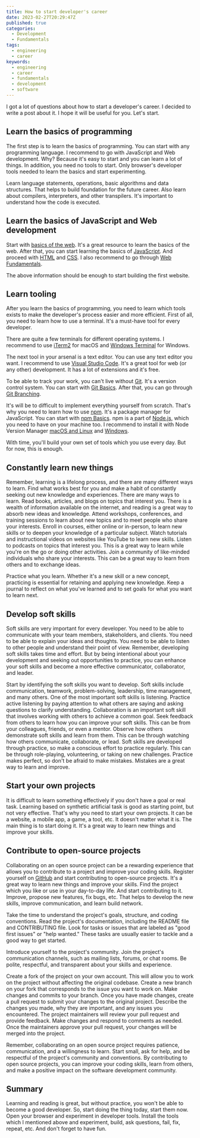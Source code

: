 ```yaml
---
title: How to start developer's career
date: 2023-02-27T20:29:47Z
published: true
categories:
  - Development
  - Fundamentals
tags:
  - engineering
  - career
keywords:
  - engineering
  - career
  - fundamentals
  - development
  - software
---
```


I got a lot of questions about how to start a developer's career. I decided to write a post about it. I hope it will be useful for you. Let's start.

## Learn the basics of programming

The first step is to learn the basics of programming. You can start with any programming language. I recommend to go with JavaScript and Web development. Why? Because it's easy to start and you can learn a lot of things. In addition, you need no tools to start. Only browser's developer tools needed to learn the basics and start experimenting.

Learn language statements, operations, basic algorithms and data structures. That helps to build foundation for the future career. Also learn about compilers, interpreters, and other transpilers. It's important to understand how the code is executed.

## Learn the basics of JavaScript and Web development

Start with [basics of the web](https://developer.mozilla.org/en-US/docs/Learn/Getting_started_with_the_web). It's a great resource to learn the basics of the web. After that, you can start learning the basics of [JavaScript](https://developer.mozilla.org/en-US/docs/Learn/JavaScript). And proceed with [HTML](https://developer.mozilla.org/en-US/docs/Learn/HTML) and [CSS](https://developer.mozilla.org/en-US/docs/Learn/CSS). I also recommend to go through [Web Fundamentals](https://developers.google.com/web/fundamentals/).

The above information should be enough to start building the first website.

## Learn tooling

After you learn the basics of programming, you need to learn which tools exists to make the developer's process easier and more efficient. First of all, you need to learn how to use a terminal. It's a must-have tool for every developer.

There are quite a few terminals for different operating systems. I recommend to use [iTerm2](https://iterm2.com/) for macOS and [Windows Terminal](https://www.microsoft.com/en-us/p/windows-terminal/9n0dx20hk701) for Windows.

The next tool in your arsenal is a text editor. You can use any text editor you want. I recommend to use [Visual Studio Code](https://code.visualstudio.com/). It's a great tool for web (or any other) development. It has a lot of extensions and it's free.

To be able to track your work, you can't live without [Git](https://git-scm.com/). It's a version control system. You can start with [Git Basics](https://git-scm.com/book/en/v2/Getting-Started-Git-Basics). After that, you can go through [Git Branching](https://learngitbranching.js.org/).

It's will be to difficult to implement everything yourself from scratch. That's why you need to learn how to use [npm](https://www.npmjs.com/). It's a package manager for JavaScript. You can start with [npm Basics](https://docs.npmjs.com/getting-started/what-is-npm). npm is a part of [Node.js](https://nodejs.org/en/), which you need to have on your machine too. I recommend to install it with Node Version Manager [macOS and Linux](https://github.com/nvm-sh/nvm) and [Windows](https://github.com/coreybutler/nvm-windows).

With time, you'll build your own set of tools which you use every day. But for now, this is enough.

## Constantly learn new things

Remember, learning is a lifelong process, and there are many different ways to learn. Find what works best for you and make a habit of constantly seeking out new knowledge and experiences. There are many ways to learn. Read books, articles, and blogs on topics that interest you. There is a wealth of information available on the internet, and reading is a great way to absorb new ideas and knowledge. Attend workshops, conferences, and training sessions to learn about new topics and to meet people who share your interests. Enroll in courses, either online or in-person, to learn new skills or to deepen your knowledge of a particular subject. Watch tutorials and instructional videos on websites like YouTube to learn new skills. Listen to podcasts on topics that interest you. This is a great way to learn while you're on the go or doing other activities. Join a community of like-minded individuals who share your interests. This can be a great way to learn from others and to exchange ideas.

Practice what you learn. Whether it's a new skill or a new concept, practicing is essential for retaining and applying new knowledge. Keep a journal to reflect on what you've learned and to set goals for what you want to learn next.

## Develop soft skills

Soft skills are very important for every developer. You need to be able to communicate with your team members, stakeholders, and clients. You need to be able to explain your ideas and thoughts. You need to be able to listen to other people and understand their point of view. Remember, developing soft skills takes time and effort. But by being intentional about your development and seeking out opportunities to practice, you can enhance your soft skills and become a more effective communicator, collaborator, and leader.

Start by identifying the soft skills you want to develop. Soft skills include communication, teamwork, problem-solving, leadership, time management, and many others. One of the most important soft skills is listening. Practice active listening by paying attention to what others are saying and asking questions to clarify understanding. Collaboration is an important soft skill that involves working with others to achieve a common goal. Seek feedback from others to learn how you can improve your soft skills. This can be from your colleagues, friends, or even a mentor. Observe how others demonstrate soft skills and learn from them. This can be through watching how others communicate, collaborate, or lead.
Soft skills are developed through practice, so make a conscious effort to practice regularly. This can be through role-playing, volunteering, or taking on new challenges. Practice makes perfect, so don't be afraid to make mistakes. Mistakes are a great way to learn and improve.

## Start your own projects

It is difficult to learn something effectively if you don't have a goal or real task. Learning based on synthetic artificial task is good as starting point, but not very effective. That's why you need to start your own projects. It can be a website, a mobile app, a game, a tool, etc. It doesn't matter what it is. The main thing is to start doing it. It's a great way to learn new things and improve your skills.

## Contribute to open-source projects

Collaborating on an open source project can be a rewarding experience that allows you to contribute to a project and improve your coding skills. Register yourself on [GitHub](https://github.com/) and start contributing to open-source projects. It's a great way to learn new things and improve your skills. Find the project which you like or use in your day-to-day life. And start contributing to it. Improve, propose new features, fix bugs, etc. That helps to develop the new skills, improve communication, and learn build network.

Take the time to understand the project's goals, structure, and coding conventions. Read the project's documentation, including the README file and CONTRIBUTING file. Look for tasks or issues that are labeled as "good first issues" or "help wanted." These tasks are usually easier to tackle and a good way to get started.

Introduce yourself to the project's community. Join the project's communication channels, such as mailing lists, forums, or chat rooms. Be polite, respectful, and transparent about your skills and experience.

Create a fork of the project on your own account. This will allow you to work on the project without affecting the original codebase. Create a new branch on your fork that corresponds to the issue you want to work on. Make changes and commits to your branch. Once you have made changes, create a pull request to submit your changes to the original project. Describe the changes you made, why they are important, and any issues you encountered. The project maintainers will review your pull request and provide feedback. Make changes and respond to comments as needed. Once the maintainers approve your pull request, your changes will be merged into the project.

Remember, collaborating on an open source project requires patience, communication, and a willingness to learn. Start small, ask for help, and be respectful of the project's community and conventions. By contributing to open source projects, you can improve your coding skills, learn from others, and make a positive impact on the software development community.

## Summary

Learning and reading is great, but without practice, you won't be able to become a good developer. So, start doing the thing today, start them now. Open your browser and experiment in developer tools. Install the tools which I mentioned above and experiment, build, ask questions, fail, fix, repeat, etc. And don't forget to have fun.
